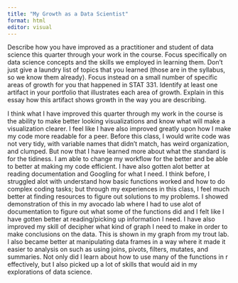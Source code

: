 ```yaml
---
title: "My Growth as a Data Scientist"
format: html
editor: visual
---
```


Describe how you have improved as a practitioner and student of data science this quarter through your work in the course. Focus specifically on data science concepts and the skills we employed in learning them. Don't just give a laundry list of topics that you learned (those are in the syllabus, so we know them already). Focus instead on a small number of specific areas of growth for you that happened in STAT 331. Identify at least one artifact in your portfolio that illustrates each area of growth. Explain in this essay how this artifact shows growth in the way you are describing.\

I think what I have improved this quarter through my work in the course is the ability to make better looking visualizations and know what will make a visualization clearer. I feel like I have also improved greatly upon how I make my code more readable for a peer. Before this class, I would write code was not very tidy, with variable names that didn't match, has weird organization, and clumped. But now that I have learned more about what the standard is for the tidiness. I am able to change my workflow for the better and be able to better at making my code efficient. I have also gotten alot better at reading documentation and Googling for what I need. I think before, I struggled alot with understand how basic functions worked and how to do complex coding tasks; but through my experiences in this class, I feel much better at finding resources to figure out solutions to my problems. I showed demonstration of this in my avocado lab where I had to use alot of documentation to figure out what some of the functions did and I felt like I have gotten better at reading/picking up information I need. I have also improved my skill of decipher what kind of graph I need to make in order to make conclusions on the data. This is shown in my graph from my trout lab. I also became better at manipulating data frames in a way where it made it easier to analysis on such as using joins, pivots, filters, mutates, and summaries. Not only did I learn about how to use many of the functions in r effectively, but I also picked up a lot of skills that would aid in my explorations of data science.
